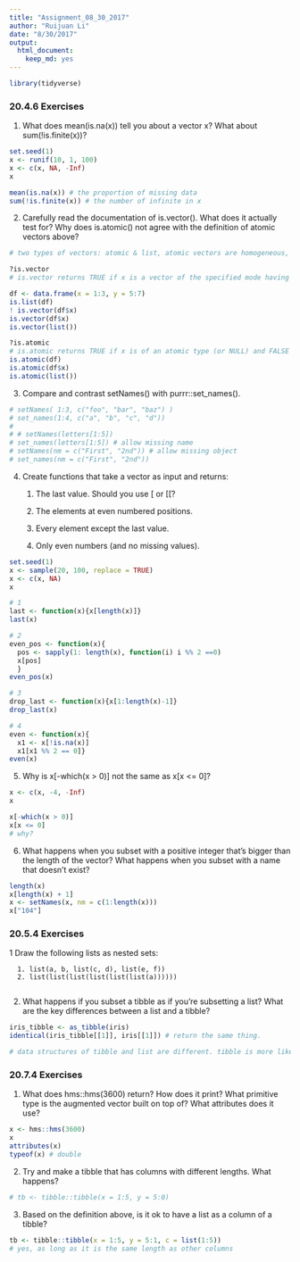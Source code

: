 ```yaml
---
title: "Assignment_08_30_2017"
author: "Ruijuan Li"
date: "8/30/2017"
output: 
  html_document: 
    keep_md: yes
---
```


```r
library(tidyverse)
```

### 20.4.6 Exercises

1. What does mean(is.na(x)) tell you about a vector x? What about sum(!is.finite(x))?
```r
set.seed(1)
x <- runif(10, 1, 100)
x <- c(x, NA, -Inf)
x

mean(is.na(x)) # the proportion of missing data 
sum(!is.finite(x)) # the number of infinite in x  
```

2. Carefully read the documentation of is.vector(). What does it actually test for? Why does is.atomic() not agree with the definition of atomic vectors above?
```r
# two types of vectors: atomic & list, atomic vectors are homogeneous, list vectors are hetergeneous. 

?is.vector
# is.vector returns TRUE if x is a vector of the specified mode having no attributes other than names. It returns FALSE otherwise.

df <- data.frame(x = 1:3, y = 5:7)
is.list(df)
! is.vector(df$x)
is.vector(df$x)
is.vector(list())

?is.atomic 
# is.atomic returns TRUE if x is of an atomic type (or NULL) and FALSE otherwise.
is.atomic(df)
is.atomic(df$x)
is.atomic(list())
```

3. Compare and contrast setNames() with purrr::set_names().
```r
# setNames( 1:3, c("foo", "bar", "baz") )
# set_names(1:4, c("a", "b", "c", "d"))
# 
# # setNames(letters[1:5])
# set_names(letters[1:5]) # allow missing name 
# setNames(nm = c("First", "2nd")) # allow missing object
# set_names(nm = c("First", "2nd"))
```

4. Create functions that take a vector as input and returns:

      1. The last value. Should you use [ or [[?

      2. The elements at even numbered positions.

      3. Every element except the last value.

      4. Only even numbers (and no missing values).
      
```r
set.seed(1)
x <- sample(20, 100, replace = TRUE)
x <- c(x, NA)
x

# 1
last <- function(x){x[length(x)]}
last(x)

# 2 
even_pos <- function(x){
  pos <- sapply(1: length(x), function(i) i %% 2 ==0)
  x[pos]
  }
even_pos(x) 

# 3
drop_last <- function(x){x[1:length(x)-1]}
drop_last(x)

# 4
even <- function(x){
  x1 <- x[!is.na(x)]
  x1[x1 %% 2 == 0]}
even(x)
```

5. Why is x[-which(x > 0)] not the same as x[x <= 0]?
```r
x <- c(x, -4, -Inf)
x

x[-which(x > 0)] 
x[x <= 0] 
# why? 
```


6. What happens when you subset with a positive integer that’s bigger than the length of the vector? What happens when you subset with a name that doesn’t exist?
```r
length(x)
x[length(x) + 1]
x <- setNames(x, nm = c(1:length(x)))
x["104"]
```

### 20.5.4 Exercises

1 Draw the following lists as nested sets:

      1. list(a, b, list(c, d), list(e, f))
      2. list(list(list(list(list(list(a))))))
      
2. What happens if you subset a tibble as if you’re subsetting a list? What are the key differences between a list and a tibble?
```r
iris_tibble <- as_tibble(iris)
identical(iris_tibble[[1]], iris[[1]]) # return the same thing. 

# data structures of tibble and list are different. tibble is more like data frame whereas list is not.  
```

### 20.7.4 Exercises

1. What does hms::hms(3600) return? How does it print? What primitive type is the augmented vector built on top of? What attributes does it use?
```r
x <- hms::hms(3600)
x
attributes(x) 
typeof(x) # double 
```

2. Try and make a tibble that has columns with different lengths. What happens?
```r
# tb <- tibble::tibble(x = 1:5, y = 5:0)
```

3. Based on the definition above, is it ok to have a list as a column of a tibble?
```r
tb <- tibble::tibble(x = 1:5, y = 5:1, c = list(1:5))
# yes, as long as it is the same length as other columns
```



